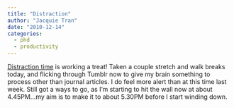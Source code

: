 ```yaml
---
title: "Distraction"
author: "Jacquie Tran"
date: "2010-12-14"
categories:
  - phd
  - productivity
---
```


<u>Distraction time</u> is working a treat! Taken a couple stretch and walk breaks today, and flicking through Tumblr now to give my brain something to process other than journal articles. I do feel more alert than at this time last week. Still got a ways to go, as I’m starting to hit the wall now at about 4.45PM…my aim is to make it to about 5.30PM before I start winding down.